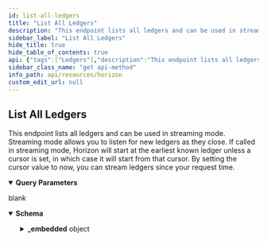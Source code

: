 ```yaml
---
id: list-all-ledgers
title: "List All Ledgers"
description: "This endpoint lists all ledgers and can be used in streaming mode. Streaming mode allows you to listen for new ledgers as they close. If called in streaming mode, Horizon will start at the earliest known ledger unless a cursor is set, in which case it will start from that cursor. By setting the cursor value to now, you can stream ledgers since your request time."
sidebar_label: "List All Ledgers"
hide_title: true
hide_table_of_contents: true
api: {"tags":["Ledgers"],"description":"This endpoint lists all ledgers and can be used in streaming mode. Streaming mode allows you to listen for new ledgers as they close. If called in streaming mode, Horizon will start at the earliest known ledger unless a cursor is set, in which case it will start from that cursor. By setting the cursor value to now, you can stream ledgers since your request time.","operationId":"ListAllLedgers","parameters":[{"name":"cursor","in":"query","required":false,"description":"A number that points to a specific location in a collection of responses and is pulled from the paging_token value of a record.","schema":{"type":"integer","example":6606617478959105}},{"name":"order","in":"query","required":false,"description":"A designation of the order in which records should appear. Options include asc (ascending) or desc (descending). If this argument isn’t set, it defaults to asc.","schema":{"type":"string","enum":["asc","desc"]}},{"name":"limit","in":"query","required":false,"description":"The maximum number of records returned. The limit can range from 1 to 200 - an upper limit that is hardcoded in Horizon for performance reasons. If this argument isn’t designated, it defaults to 10.","schema":{"type":"integer","example":10}}],"responses":{"200":{"description":"blank","content":{"application/json":{"schema":{"type":"object","properties":{"_embedded":{"type":"object","properties":{"records":{"type":"array","items":{"type":"object","properties":{"_links":{"type":"object","properties":{"self":{"type":"object","properties":{"href":{"type":"string","format":"link"},"templated":{"type":"boolean"}},"required":["href"]},"transactions":{"type":"object","properties":{"href":{"type":"string","format":"link"},"templated":{"type":"boolean"}},"required":["href"]},"operations":{"type":"object","properties":{"href":{"type":"string","format":"link"},"templated":{"type":"boolean"}},"required":["href"]},"payments":{"type":"object","properties":{"href":{"type":"string","format":"link"},"templated":{"type":"boolean"}},"required":["href"]},"effects":{"type":"object","properties":{"href":{"type":"string","format":"link"},"templated":{"type":"boolean"}},"required":["href"]}},"required":["self","transactions","operations","effects"]},"id":{"type":"string"},"paging_token":{"type":"string"},"hash":{"type":"string"},"pre_hash":{"type":"string"},"sequence":{"type":"integer","format":"int32"},"successful_transaction_count":{"type":"integer","format":"int32"},"failed_transaction_count":{"type":"integer","format":"int32"},"operation_count":{"type":"integer","format":"int32"},"tx_set_operation_count":{"type":"integer","format":"int32"},"closed_at":{"type":"string"},"total_coins":{"type":"string"},"fee_pool":{"type":"string"},"base_fee_in_stroops":{"type":"integer","format":"int32"},"base_reserve_in_stroops":{"type":"integer","format":"int32"},"max_tx_set_size":{"type":"integer","format":"int32"},"protocol_version":{"type":"integer","format":"int32"},"header_xdr":{"type":"string"}}}}},"required":["id","paging_token","hash","sequence","successful_transaction_count","failed_transaction_count","operation_count","tx_set_operation_count","closed_at","total_coins","fee_pool","base_fee_in_stroops","base_reserve_in_stroops","max_tx_set_size","protocol_version","header_xdr"]}}}}}}},"method":"get","path":"/ledgers","servers":[{"url":"https://horizon.stellar.org","description":"The main network"},{"url":"https://horizon-testnet.stellar.org","description":"The test network"}],"info":{"title":"Horizon","version":"0.0.1"},"postman":{"name":"List All Ledgers","description":{"content":"This endpoint lists all ledgers and can be used in streaming mode. Streaming mode allows you to listen for new ledgers as they close. If called in streaming mode, Horizon will start at the earliest known ledger unless a cursor is set, in which case it will start from that cursor. By setting the cursor value to now, you can stream ledgers since your request time.","type":"text/plain"},"url":{"path":["ledgers"],"host":["{{baseUrl}}"],"query":[{"disabled":false,"description":{"content":"A number that points to a specific location in a collection of responses and is pulled from the paging_token value of a record.","type":"text/plain"},"key":"cursor","value":""},{"disabled":false,"description":{"content":"A designation of the order in which records should appear. Options include asc (ascending) or desc (descending). If this argument isn’t set, it defaults to asc.","type":"text/plain"},"key":"order","value":""},{"disabled":false,"description":{"content":"The maximum number of records returned. The limit can range from 1 to 200 - an upper limit that is hardcoded in Horizon for performance reasons. If this argument isn’t designated, it defaults to 10.","type":"text/plain"},"key":"limit","value":""}],"variable":[]},"header":[{"key":"Accept","value":"application/json"}],"method":"GET"}}
sidebar_class_name: "get api-method"
info_path: api/resources/horizon
custom_edit_url: null
---
```



## List All Ledgers



This endpoint lists all ledgers and can be used in streaming mode. Streaming mode allows you to listen for new ledgers as they close. If called in streaming mode, Horizon will start at the earliest known ledger unless a cursor is set, in which case it will start from that cursor. By setting the cursor value to now, you can stream ledgers since your request time.

<details style={{"marginBottom":"1rem"}} data-collapsed={false} open={true}><summary style={{}}><strong>Query Parameters</strong></summary><div><ul><ParamsItem className={"paramsItem"} param={{"name":"cursor","in":"query","required":false,"description":"A number that points to a specific location in a collection of responses and is pulled from the paging_token value of a record.","schema":{"type":"integer","example":6606617478959105}}}></ParamsItem><ParamsItem className={"paramsItem"} param={{"name":"order","in":"query","required":false,"description":"A designation of the order in which records should appear. Options include asc (ascending) or desc (descending). If this argument isn’t set, it defaults to asc.","schema":{"type":"string","enum":["asc","desc"]}}}></ParamsItem><ParamsItem className={"paramsItem"} param={{"name":"limit","in":"query","required":false,"description":"The maximum number of records returned. The limit can range from 1 to 200 - an upper limit that is hardcoded in Horizon for performance reasons. If this argument isn’t designated, it defaults to 10.","schema":{"type":"integer","example":10}}}></ParamsItem></ul></div></details><div><ApiTabs><TabItem label={"200"} value={"200"}><div>

blank

</div><div><MimeTabs schemaType={"response"}><TabItem label={"application/json"} value={"application/json"}><SchemaTabs><TabItem label={"Schema"} value={"Schema"}><details style={{}} data-collapsed={false} open={true}><summary style={{"textAlign":"left"}}><strong>Schema</strong></summary><div style={{"textAlign":"left","marginLeft":"1rem"}}></div><ul style={{"marginLeft":"1rem"}}><SchemaItem collapsible={true} className={"schemaItem"}><details style={{}}><summary style={{}}><strong>_embedded</strong><span style={{"opacity":"0.6"}}> object</span></summary><div style={{"marginLeft":"1rem"}}><SchemaItem collapsible={true} className={"schemaItem"}><details style={{}}><summary style={{}}><strong>records</strong><span style={{"opacity":"0.6"}}> object[]</span></summary><div style={{"marginLeft":"1rem"}}><SchemaItem collapsible={true} className={"schemaItem"}><details style={{}}><summary style={{}}><strong>_links</strong><span style={{"opacity":"0.6"}}> object</span></summary><div style={{"marginLeft":"1rem"}}><SchemaItem collapsible={true} className={"schemaItem"}><details style={{}}><summary style={{}}><strong>self</strong><span style={{"opacity":"0.6"}}> object</span></summary><div style={{"marginLeft":"1rem"}}><SchemaItem collapsible={false} name={"href"} required={false} deprecated={undefined} schemaDescription={undefined} schemaName={"link"} qualifierMessage={undefined} defaultValue={undefined}></SchemaItem><SchemaItem collapsible={false} name={"templated"} required={false} deprecated={undefined} schemaDescription={undefined} schemaName={"boolean"} qualifierMessage={undefined} defaultValue={undefined}></SchemaItem></div></details></SchemaItem><SchemaItem collapsible={true} className={"schemaItem"}><details style={{}}><summary style={{}}><strong>transactions</strong><span style={{"opacity":"0.6"}}> object</span></summary><div style={{"marginLeft":"1rem"}}><SchemaItem collapsible={false} name={"href"} required={false} deprecated={undefined} schemaDescription={undefined} schemaName={"link"} qualifierMessage={undefined} defaultValue={undefined}></SchemaItem><SchemaItem collapsible={false} name={"templated"} required={false} deprecated={undefined} schemaDescription={undefined} schemaName={"boolean"} qualifierMessage={undefined} defaultValue={undefined}></SchemaItem></div></details></SchemaItem><SchemaItem collapsible={true} className={"schemaItem"}><details style={{}}><summary style={{}}><strong>operations</strong><span style={{"opacity":"0.6"}}> object</span></summary><div style={{"marginLeft":"1rem"}}><SchemaItem collapsible={false} name={"href"} required={false} deprecated={undefined} schemaDescription={undefined} schemaName={"link"} qualifierMessage={undefined} defaultValue={undefined}></SchemaItem><SchemaItem collapsible={false} name={"templated"} required={false} deprecated={undefined} schemaDescription={undefined} schemaName={"boolean"} qualifierMessage={undefined} defaultValue={undefined}></SchemaItem></div></details></SchemaItem><SchemaItem collapsible={true} className={"schemaItem"}><details style={{}}><summary style={{}}><strong>payments</strong><span style={{"opacity":"0.6"}}> object</span></summary><div style={{"marginLeft":"1rem"}}><SchemaItem collapsible={false} name={"href"} required={false} deprecated={undefined} schemaDescription={undefined} schemaName={"link"} qualifierMessage={undefined} defaultValue={undefined}></SchemaItem><SchemaItem collapsible={false} name={"templated"} required={false} deprecated={undefined} schemaDescription={undefined} schemaName={"boolean"} qualifierMessage={undefined} defaultValue={undefined}></SchemaItem></div></details></SchemaItem><SchemaItem collapsible={true} className={"schemaItem"}><details style={{}}><summary style={{}}><strong>effects</strong><span style={{"opacity":"0.6"}}> object</span></summary><div style={{"marginLeft":"1rem"}}><SchemaItem collapsible={false} name={"href"} required={false} deprecated={undefined} schemaDescription={undefined} schemaName={"link"} qualifierMessage={undefined} defaultValue={undefined}></SchemaItem><SchemaItem collapsible={false} name={"templated"} required={false} deprecated={undefined} schemaDescription={undefined} schemaName={"boolean"} qualifierMessage={undefined} defaultValue={undefined}></SchemaItem></div></details></SchemaItem></div></details></SchemaItem><SchemaItem collapsible={false} name={"id"} required={false} deprecated={undefined} schemaDescription={undefined} schemaName={"string"} qualifierMessage={undefined} defaultValue={undefined}></SchemaItem><SchemaItem collapsible={false} name={"paging_token"} required={false} deprecated={undefined} schemaDescription={undefined} schemaName={"string"} qualifierMessage={undefined} defaultValue={undefined}></SchemaItem><SchemaItem collapsible={false} name={"hash"} required={false} deprecated={undefined} schemaDescription={undefined} schemaName={"string"} qualifierMessage={undefined} defaultValue={undefined}></SchemaItem><SchemaItem collapsible={false} name={"pre_hash"} required={false} deprecated={undefined} schemaDescription={undefined} schemaName={"string"} qualifierMessage={undefined} defaultValue={undefined}></SchemaItem><SchemaItem collapsible={false} name={"sequence"} required={false} deprecated={undefined} schemaDescription={undefined} schemaName={"int32"} qualifierMessage={undefined} defaultValue={undefined}></SchemaItem><SchemaItem collapsible={false} name={"successful_transaction_count"} required={false} deprecated={undefined} schemaDescription={undefined} schemaName={"int32"} qualifierMessage={undefined} defaultValue={undefined}></SchemaItem><SchemaItem collapsible={false} name={"failed_transaction_count"} required={false} deprecated={undefined} schemaDescription={undefined} schemaName={"int32"} qualifierMessage={undefined} defaultValue={undefined}></SchemaItem><SchemaItem collapsible={false} name={"operation_count"} required={false} deprecated={undefined} schemaDescription={undefined} schemaName={"int32"} qualifierMessage={undefined} defaultValue={undefined}></SchemaItem><SchemaItem collapsible={false} name={"tx_set_operation_count"} required={false} deprecated={undefined} schemaDescription={undefined} schemaName={"int32"} qualifierMessage={undefined} defaultValue={undefined}></SchemaItem><SchemaItem collapsible={false} name={"closed_at"} required={false} deprecated={undefined} schemaDescription={undefined} schemaName={"string"} qualifierMessage={undefined} defaultValue={undefined}></SchemaItem><SchemaItem collapsible={false} name={"total_coins"} required={false} deprecated={undefined} schemaDescription={undefined} schemaName={"string"} qualifierMessage={undefined} defaultValue={undefined}></SchemaItem><SchemaItem collapsible={false} name={"fee_pool"} required={false} deprecated={undefined} schemaDescription={undefined} schemaName={"string"} qualifierMessage={undefined} defaultValue={undefined}></SchemaItem><SchemaItem collapsible={false} name={"base_fee_in_stroops"} required={false} deprecated={undefined} schemaDescription={undefined} schemaName={"int32"} qualifierMessage={undefined} defaultValue={undefined}></SchemaItem><SchemaItem collapsible={false} name={"base_reserve_in_stroops"} required={false} deprecated={undefined} schemaDescription={undefined} schemaName={"int32"} qualifierMessage={undefined} defaultValue={undefined}></SchemaItem><SchemaItem collapsible={false} name={"max_tx_set_size"} required={false} deprecated={undefined} schemaDescription={undefined} schemaName={"int32"} qualifierMessage={undefined} defaultValue={undefined}></SchemaItem><SchemaItem collapsible={false} name={"protocol_version"} required={false} deprecated={undefined} schemaDescription={undefined} schemaName={"int32"} qualifierMessage={undefined} defaultValue={undefined}></SchemaItem><SchemaItem collapsible={false} name={"header_xdr"} required={false} deprecated={undefined} schemaDescription={undefined} schemaName={"string"} qualifierMessage={undefined} defaultValue={undefined}></SchemaItem></div></details></SchemaItem></div></details></SchemaItem></ul></details></TabItem><TabItem label={"Example (from schema)"} value={"Example (from schema)"}><ResponseSamples responseExample={"{\n  \"_embedded\": {\n    \"records\": [\n      {\n        \"_links\": {\n          \"self\": {\n            \"href\": \"string\",\n            \"templated\": true\n          },\n          \"transactions\": {\n            \"href\": \"string\",\n            \"templated\": true\n          },\n          \"operations\": {\n            \"href\": \"string\",\n            \"templated\": true\n          },\n          \"payments\": {\n            \"href\": \"string\",\n            \"templated\": true\n          },\n          \"effects\": {\n            \"href\": \"string\",\n            \"templated\": true\n          }\n        },\n        \"id\": \"string\",\n        \"paging_token\": \"string\",\n        \"hash\": \"string\",\n        \"pre_hash\": \"string\",\n        \"sequence\": 0,\n        \"successful_transaction_count\": 0,\n        \"failed_transaction_count\": 0,\n        \"operation_count\": 0,\n        \"tx_set_operation_count\": 0,\n        \"closed_at\": \"string\",\n        \"total_coins\": \"string\",\n        \"fee_pool\": \"string\",\n        \"base_fee_in_stroops\": 0,\n        \"base_reserve_in_stroops\": 0,\n        \"max_tx_set_size\": 0,\n        \"protocol_version\": 0,\n        \"header_xdr\": \"string\"\n      }\n    ]\n  }\n}"} language={"json"}></ResponseSamples></TabItem></SchemaTabs></TabItem></MimeTabs></div></TabItem></ApiTabs></div>
      